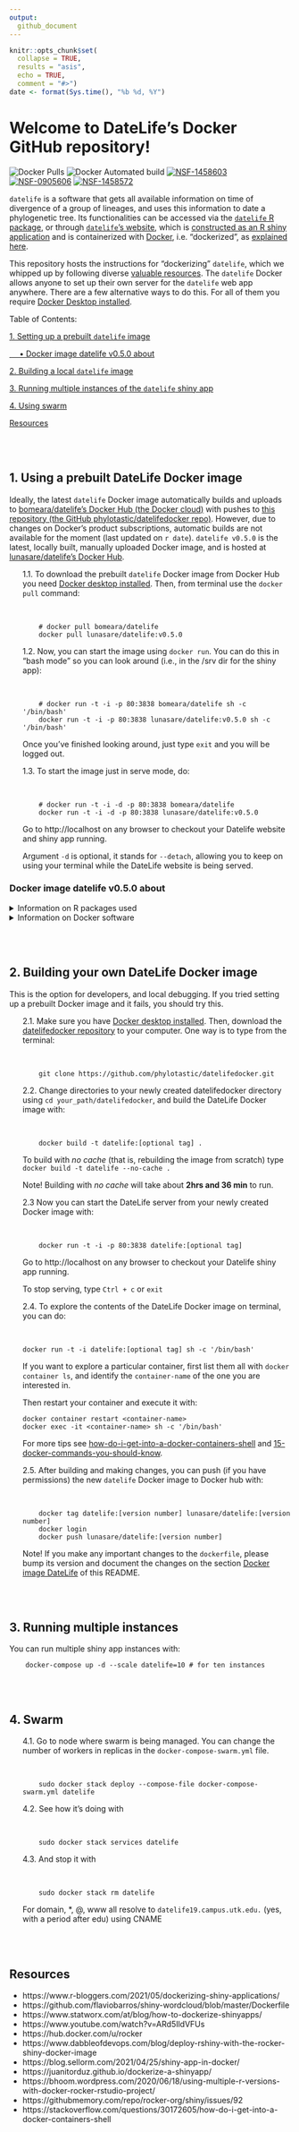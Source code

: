 ```yaml
---
output: 
  github_document
---
```


<!-- README.md is generated from README.Rmd. Please edit README.Rmd file and render to .md with 
rmarkdown::render(input = "README.Rmd")
-->

```r
knitr::opts_chunk$set(
  collapse = TRUE,
  results = "asis",
  echo = TRUE,
  comment = "#>")
date <- format(Sys.time(), "%b %d, %Y")
```
# Welcome to DateLife's Docker GitHub repository!

![Docker Pulls](https://img.shields.io/docker/pulls/lunasare/datelife?color=green)
<!--![Docker Cloud Build Status](https://img.shields.io/docker/cloud/build/bomeara/datelife)-->
![Docker Automated build](https://img.shields.io/docker/automated/lunasare/datelife?color=green)
[![NSF-1458603](https://img.shields.io/badge/NSF-1458603-blue.svg)](https://nsf.gov/awardsearch/showAward?AWD_ID=1458603)
[![NSF-0905606](https://img.shields.io/badge/NSF-0905606-blue.svg)](https://nsf.gov/awardsearch/showAward?AWD_ID=0905606)
[![NSF-1458572](https://img.shields.io/badge/NSF-1458572-blue.svg)](https://nsf.gov/awardsearch/showAward?AWD_ID=1458572)

`datelife` is a software that gets all available information on time of divergence of a group of lineages, and uses this information to date a phylogenetic tree.
Its functionalities can be accessed via the [`datelife` R package](https://github.com/phylotastic/datelife), or through [`datelife`'s website](http://datelife.opentreeoflife.org/query), which is [constructed as an R shiny application](https://github.com/phylotastic/datelifeweb) and is containerized with [Docker](https://www.docker.com/?utm_source=google&utm_medium=cpc&utm_campaign=dockerhomepage&utm_content=namer&utm_term=dockerhomepage&utm_budget=growth&gclid=CjwKCAjw7--KBhAMEiwAxfpkWMXM6XbTANoSspqojqsXX7dBeTm13Yc7lwzn8kz7iAWAT_m0fEo9MRoCq9MQAvD_BwE), i.e. "dockerized", as [explained here](https://www.r-bloggers.com/2021/05/dockerizing-shiny-applications/). 

This repository hosts the instructions for  "dockerizing" `datelife`, which we whipped up by following diverse [valuable resources](#resources). The `datelife` Docker allows anyone to set up their own server for the `datelife` web app anywhere.
There are a few alternative ways to do this. For all of them you require [Docker Desktop installed](https://www.docker.com/products/docker-desktop). 

Table of Contents:

[1. Setting up a prebuilt `datelife` image](#1-using-a-prebuilt-datelife-docker-image)

[&emsp; • Docker image datelife v0.5.0 about](#docker-image-datelife-v050-about)

[2. Building a local `datelife` image](#2-building-your-own-datelife-docker-image)

[3. Running multiple instances of the `datelife` shiny app](#3-running-multiple-instances)

[4. Using swarm](#4-swarm)

[Resources](#resources)

<br><br>

## 1. Using a prebuilt DateLife Docker image

Ideally, the latest `datelife` Docker image automatically builds and uploads to [bomeara/datelife's Docker Hub (the Docker cloud)](https://hub.docker.com/r/bomeara/datelife/dockerfile) with pushes to [this repository (the GitHub phylotastic/datelifedocker repo)](https://github.com/phylotastic/datelifedocker). However, due to  changes on Docker's product subscriptions, automatic builds are not available for the moment (last updated on `r date`). `datelife v0.5.0` is the latest, locally built, manually uploaded Docker image, and is hosted at [lunasare/datelife's Docker Hub](https://hub.docker.com/repository/docker/lunasare/datelife).

<!-- Look at this for list styling: https://gist.github.com/bertobox/3503850#gistcomment-1213320 -->

<ul style="list-style-type:none;">
  <li> 1.1. To download the prebuilt <code>datelife</code> Docker image from Docker Hub you need <a href="https://www.docker.com/products/docker-desktop">Docker desktop installed</a>. Then, from terminal use the <code>docker pull</code> command:
  </li><br>

```shell
    # docker pull bomeara/datelife
    docker pull lunasare/datelife:v0.5.0
```

  <li> 1.2. Now, you can start the image using <code>docker run</code>. You can do this in "bash mode" so you can look around (i.e., in the /srv dir for the shiny app):
  </li><br>

```shell
    # docker run -t -i -p 80:3838 bomeara/datelife sh -c '/bin/bash'
    docker run -t -i -p 80:3838 lunasare/datelife:v0.5.0 sh -c '/bin/bash'
```

Once you've finished looking around, just type `exit` and you will be logged out.

  <li> 1.3. To start the image just in serve mode, do:
  </li><br>

```shell
    # docker run -t -i -d -p 80:3838 bomeara/datelife
    docker run -t -i -d -p 80:3838 lunasare/datelife:v0.5.0
```

Go to http://localhost on any browser to checkout your Datelife website and shiny app running.

Argument `-d` is optional, it stands for `--detach`, allowing you to keep on using your terminal while the DateLife website is being served.

</ul>

### Docker image datelife v0.5.0 about

<details>
<summary>Information on R packages used</summary>

Obtained with R by running the following from the [datelifeweb](https://github.com/phylotastic/datelifeweb) project in RStudio:

```r
renv::init()
deps <- unique(renv::dependencies()[,"Package"])
vers <- structure(lapply(deps[order(deps)], packageVersion), names = deps[order(deps)])
vers
```

```
$ape
[1] ‘5.5’

$datelife
[1] ‘0.5.0’

$datelifeplot
[1] ‘0.1.0’

$devtools
[1] ‘2.4.2’

$future
[1] ‘1.22.1’

$phangorn
[1] ‘2.7.1’

$phyloch
[1] ‘1.5.5’

$promises
[1] ‘1.2.0.1’

$renv
[1] ‘0.14.0’

$shiny
[1] ‘1.6.0’

$shinycssloaders
[1] ‘1.0.0’

$strap
[1] ‘1.4’

$stringr
[1] ‘1.4.0’

$utils
[1] ‘4.1.0’
```

</details>


<details>
<summary>Information on Docker software</summary>

Obtained with <code>docker version</code> command from the terminal:


```shell
Client: Docker Engine - Community
 Cloud integration: 1.0.7
 Version:           20.10.2
 API version:       1.41
 Go version:        go1.13.15
 Git commit:        2291f61
 Built:             Mon Dec 28 16:12:42 2020
 OS/Arch:           darwin/amd64
 Context:           default
 Experimental:      true

Server: Docker Engine - Community
 Engine:
  Version:          20.10.2
  API version:      1.41 (minimum version 1.12)
  Go version:       go1.13.15
  Git commit:       8891c58
  Built:            Mon Dec 28 16:15:28 2020
  OS/Arch:          linux/amd64
  Experimental:     true
 containerd:
  Version:          1.4.3
  GitCommit:        269548fa27e0089a8b8278fc4fc781d7f65a939b
 runc:
  Version:          1.0.0-rc92
  GitCommit:        ff819c7e9184c13b7c2607fe6c30ae19403a7aff
 docker-init:
  Version:          0.19.0
  GitCommit:        de40ad0
```

</details>

<br><br>

## 2. Building your own DateLife Docker image

This is the option for developers, and local debugging. If you tried setting up a prebuilt Docker image and it fails, you should try this.

<ul style="list-style-type:none;">
  <li> 2.1. Make sure you have <a href="https://www.docker.com/products/docker-desktop">Docker desktop installed</a>. Then, download the <a href="https://github.com/phylotastic/datelifedocker">datelifedocker repository</a> to your computer. One way is to type from the terminal:
  </li><br>

```shell
    git clone https://github.com/phylotastic/datelifedocker.git
```

  <li> 2.2. Change directories to your newly created datelifedocker directory using <code>cd your_path/datelifedocker</code>, and build the DateLife Docker image with:
  </li><br>

```shell
    docker build -t datelife:[optional tag] .
```

To build with _no cache_ (that is, rebuilding the image from scratch)
type `docker build -t datelife --no-cache .`

Note! Building with _no cache_ will take about **2hrs and 36 min** to run.

  <li> 2.3 Now you can start the DateLife server from your newly created Docker image with:
  </li><br>

```shell
    docker run -t -i -p 80:3838 datelife:[optional tag]
```

Go to http://localhost on any browser to checkout your Datelife shiny app running.

To stop serving, type `Ctrl + c` or `exit`

  <li> 2.4. To explore the contents of the DateLife Docker image on terminal, you can do:
  </li><br>

```shell
docker run -t -i datelife:[optional tag] sh -c '/bin/bash'
```

If you want to explore a particular container, first list them all with `docker container ls`, and identify the `container-name` of the one you are interested in.

Then restart your container and execute it with:

```shell
docker container restart <container-name>
docker exec -it <container-name> sh -c '/bin/bash'
```

For more tips see [how-do-i-get-into-a-docker-containers-shell](https://stackoverflow.com/questions/30172605/how-do-i-get-into-a-docker-containers-shell)
and [15-docker-commands-you-should-know](https://towardsdatascience.com/15-docker-commands-you-should-know-970ea5203421).

  <li> 2.5. After building and making changes, you can push (if you have permissions) the new <code>datelife</code> Docker image to Docker hub with:
  </li><br>

```shell
    docker tag datelife:[version number] lunasare/datelife:[version number]
    docker login
    docker push lunasare/datelife:[version number]
```

Note! If you make any important changes to the `dockerfile`, please bump its version and
document the changes on the section [Docker image DateLife](#docker-image-datelife-v050-about) of this README.

</ul>

<br><br>

## 3. Running multiple instances

You can run multiple shiny app instances with:

```shell
    docker-compose up -d --scale datelife=10 # for ten instances
```

<br><br>

## 4. Swarm

<ul style="list-style-type:none;">
  <li> 4.1. Go to node where swarm is being managed. You can change the number of workers in replicas in the <code>docker-compose-swarm.yml</code> file.
  </li><br>

```shell
    sudo docker stack deploy --compose-file docker-compose-swarm.yml datelife
```

  <li> 4.2. See how it's doing with
  </li><br>

```shell
    sudo docker stack services datelife
```

  <li> 4.3. And stop it with
  </li><br>

```shell
    sudo docker stack rm datelife
```

For domain, *, @, www all resolve to `datelife19.campus.utk.edu.` (yes, with a period after edu) using CNAME

</ul>

<br><br>

## Resources

- https://www.r-bloggers.com/2021/05/dockerizing-shiny-applications/
- https://github.com/flaviobarros/shiny-wordcloud/blob/master/Dockerfile
- https://www.statworx.com/at/blog/how-to-dockerize-shinyapps/
- https://www.youtube.com/watch?v=ARd5IldVFUs
- https://hub.docker.com/u/rocker
- https://www.dabbleofdevops.com/blog/deploy-rshiny-with-the-rocker-shiny-docker-image
- https://blog.sellorm.com/2021/04/25/shiny-app-in-docker/
- https://juanitorduz.github.io/dockerize-a-shinyapp/
- https://bhoom.wordpress.com/2020/06/18/using-multiple-r-versions-with-docker-rocker-rstudio-project/
- https://githubmemory.com/repo/rocker-org/shiny/issues/92
- https://stackoverflow.com/questions/30172605/how-do-i-get-into-a-docker-containers-shell
